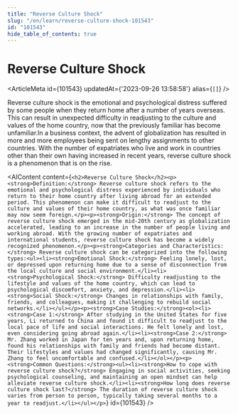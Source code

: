 ```yaml
---
title: "Reverse Culture Shock"
slug: "/en/learn/reverse-culture-shock-101543"
id: "101543"
hide_table_of_contents: true
---
```



# Reverse Culture Shock

<ArticleMeta id={101543} updatedAt={'2023-09-26 13:58:58'} alias={`[]`} />
<div className='border-solid border-b border-t-0 my-4 border-[var(--ifm-color-gray-300)]' />

Reverse culture shock is the emotional and psychological distress suffered by some people when they return home after a number of years overseas. This can result in unexpected difficulty in readjusting to the culture and values of the home country, now that the previously familiar has become unfamiliar.In a business context, the advent of globalization has resulted in more and more employees being sent on lengthy assignments to other countries. With the number of expatriates who live and work in countries other than their own having increased in recent years, reverse culture shock is a phenomenon that is on the rise.

<AIContent content={`<h2>Reverse Culture Shock</h2><p><strong>Definition:</strong> Reverse culture shock refers to the emotional and psychological distress experienced by individuals who return to their home country after living abroad for an extended period. This phenomenon can make it difficult to readjust to the culture and values of their home country, as what was once familiar may now seem foreign.</p><p><strong>Origin:</strong> The concept of reverse culture shock emerged in the mid-20th century as globalization accelerated, leading to an increase in the number of people living and working abroad. With the growing number of expatriates and international students, reverse culture shock has become a widely recognized phenomenon.</p><p><strong>Categories and Characteristics:</strong> Reverse culture shock can be categorized into the following types:<ul><li><strong>Emotional Shock:</strong> Feeling lonely, lost, or depressed upon returning home due to a sense of disconnection from the local culture and social environment.</li><li><strong>Psychological Shock:</strong> Difficulty readjusting to the lifestyle and values of the home country, which can lead to psychological discomfort, anxiety, and depression.</li><li><strong>Social Shock:</strong> Changes in relationships with family, friends, and colleagues, making it challenging to rebuild social networks.</li></ul></p><p><strong>Case Studies:</strong><ol><li><strong>Case 1:</strong> After studying in the United States for five years, Li returned to China and found it difficult to readjust to the local pace of life and social interactions. He felt lonely and lost, even considering going abroad again.</li><li><strong>Case 2:</strong> Mr. Zhang worked in Japan for ten years and, upon returning home, found his relationships with family and friends had become distant. Their lifestyles and values had changed significantly, causing Mr. Zhang to feel uncomfortable and confused.</li></ol></p><p><strong>Common Questions:</strong><ul><li><strong>How to cope with reverse culture shock?</strong> Engaging in social activities, seeking psychological counseling, and maintaining an open mindset can help alleviate reverse culture shock.</li><li><strong>How long does reverse culture shock last?</strong> The duration of reverse culture shock varies from person to person, typically taking several months to a year to readjust.</li></ul></p>`} id={101543} />
